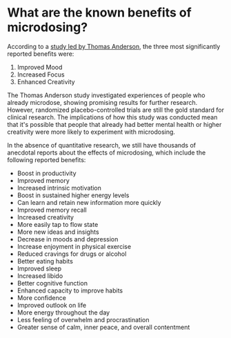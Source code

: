
# What are the known benefits of microdosing?

According to a [study led by Thomas Anderson](https://pubmed.ncbi.nlm.nih.gov/30604183/), the three most significantly reported benefits were:

1. Improved Mood
2. Increased Focus
3. Enhanced Creativity

The Thomas Anderson study investigated experiences of people who already microdose, showing promising results for further research. However, randomized placebo-controlled trials are still the gold standard for clinical research. The implications of how this study was conducted mean that it's possible that people that already had better mental health or higher creativity were more likely to experiment with microdosing.

In the absence of quantitative research, we still have thousands of anecdotal reports about the effects of microdosing, which include the following reported benefits:

- Boost in productivity
- Improved memory
- Increased intrinsic motivation
- Boost in sustained higher energy levels
- Can learn and retain new information more quickly
- Improved memory recall
- Increased creativity
- More easily tap to flow state
- More new ideas and insights
- Decrease in moods and depression
- Increase enjoyment in physical exercise
- Reduced cravings for drugs or alcohol
- Better eating habits
- Improved sleep
- Increased libido
- Better cognitive function
- Enhanced capacity to improve habits
- More confidence
- Improved outlook on life
- More energy throughout the day
- Less feeling of overwhelm and procrastination
- Greater sense of calm, inner peace, and overall contentment
